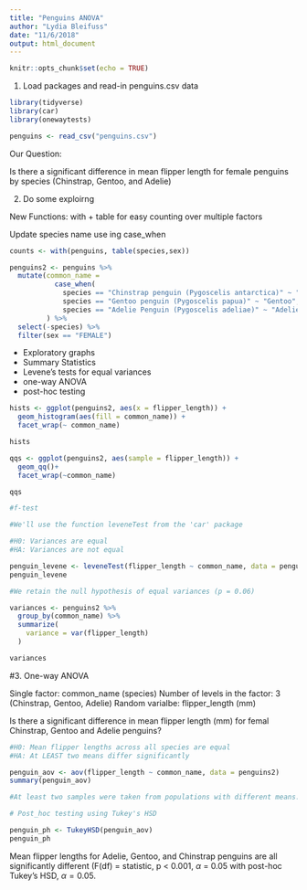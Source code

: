```yaml
---
title: "Penguins ANOVA"
author: "Lydia Bleifuss"
date: "11/6/2018"
output: html_document
---
```


```r
knitr::opts_chunk$set(echo = TRUE)
```

1. Load packages and read-in penguins.csv data 

```r
library(tidyverse)
library(car)
library(onewaytests)

penguins <- read_csv("penguins.csv")
```

Our Question:

Is there a significant difference in mean flipper length for female penguins by species (Chinstrap, Gentoo, and Adelie) 

2. Do some exploirng

New Functions: with + table for easy counting over multiple factors

Update species name use ing case_when

```r
counts <- with(penguins, table(species,sex))

penguins2 <- penguins %>% 
  mutate(common_name = 
           case_when(
             species == "Chinstrap penguin (Pygoscelis antarctica)" ~ "Chinstrap",
             species == "Gentoo penguin (Pygoscelis papua)" ~ "Gentoo",
             species == "Adelie Penguin (Pygoscelis adeliae)" ~ "Adelie")
         ) %>% 
  select(-species) %>% 
  filter(sex == "FEMALE")

```

- Exploratory graphs
- Summary Statistics
- Levene's tests for equal variances
- one-way ANOVA
- post-hoc testing 

```r

hists <- ggplot(penguins2, aes(x = flipper_length)) +
  geom_histogram(aes(fill = common_name)) +
  facet_wrap(~ common_name)

hists

qqs <- ggplot(penguins2, aes(sample = flipper_length)) +
  geom_qq()+
  facet_wrap(~common_name)

qqs

#f-test

#We'll use the function leveneTest from the 'car' package 

#H0: Variances are equal
#HA: Variances are not equal 

penguin_levene <- leveneTest(flipper_length ~ common_name, data = penguins2)
penguin_levene

#We retain the null hypothesis of equal variances (p = 0.06)

variances <- penguins2 %>% 
  group_by(common_name) %>% 
  summarize(
    variance = var(flipper_length)
  )

variances

```

#3. One-way ANOVA

Single factor: common_name (species)
Number of levels in the factor: 3 (Chinstrap, Gentoo, Adelie)
Random varialbe: flipper_length (mm)

Is there a significant difference in mean flipper length (mm) for femal Chinstrap, Gentoo and Adelie penguins? 

```r
#H0: Mean flipper lengths across all species are equal
#HA: At LEAST two means differ significantly

penguin_aov <- aov(flipper_length ~ common_name, data = penguins2)
summary(penguin_aov)

#At least two samples were taken from populations with different means.Which ones are different? All three are different from each other? Or something else? 

# Post_hoc testing using Tukey's HSD

penguin_ph <- TukeyHSD(penguin_aov)
penguin_ph


```
Mean flipper lengths for Adelie, Gentoo, and Chinstrap penguins are all significantly different (F(df) = statistic, p < 0.001, $\alpha$ = 0.05 with post-hoc Tukey's HSD, $\alpha = 0.05$.

